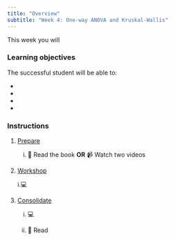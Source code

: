 ```yaml
---
title: "Overview"
subtitle: "Week 4: One-way ANOVA and Kruskal-Wallis"
---
```


This week you will 

### Learning objectives

The successful student will be able to:

-   

-  

-   

-   

### Instructions

1.  [Prepare](study_before_workshop.qmd)

    i.  📖 Read the book **OR** 📹 Watch two videos


2.  [Workshop](workshop.qmd)
    
    i.💻 

3.  [Consolidate](study_after_workshop.qmd)

    i.  💻 

    ii. 📖 Read 
